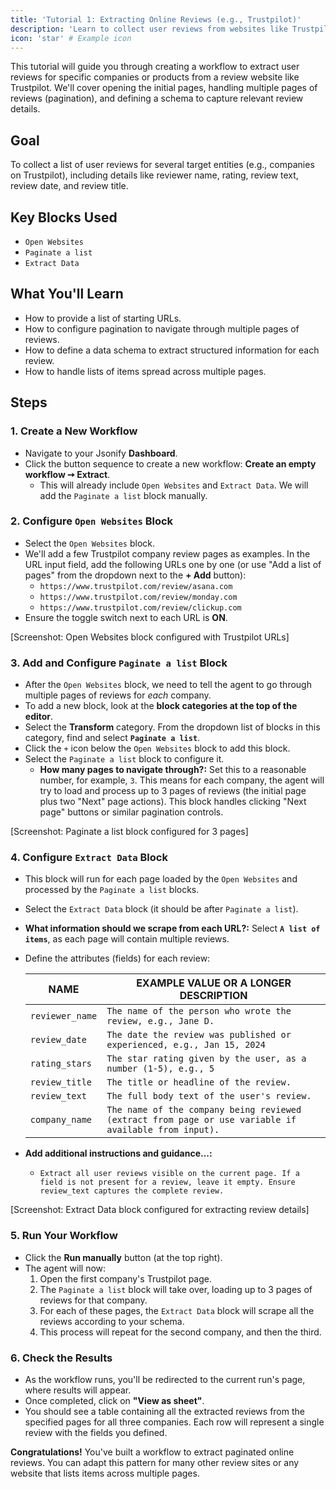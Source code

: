 ```yaml
---
title: 'Tutorial 1: Extracting Online Reviews (e.g., Trustpilot)'
description: 'Learn to collect user reviews from websites like Trustpilot, handling pagination and structuring the data.'
icon: 'star' # Example icon
---
```


This tutorial will guide you through creating a workflow to extract user reviews for specific companies or products from a review website like Trustpilot. We'll cover opening the initial pages, handling multiple pages of reviews (pagination), and defining a schema to capture relevant review details.

## Goal

To collect a list of user reviews for several target entities (e.g., companies on Trustpilot), including details like reviewer name, rating, review text, review date, and review title.

## Key Blocks Used

* `Open Websites`
* `Paginate a list`
* `Extract Data`

## What You'll Learn

* How to provide a list of starting URLs.
* How to configure pagination to navigate through multiple pages of reviews.
* How to define a data schema to extract structured information for each review.
* How to handle lists of items spread across multiple pages.

## Steps

### 1. Create a New Workflow

* Navigate to your Jsonify **Dashboard**.
* Click the button sequence to create a new workflow: **Create an empty workflow ➙ Extract**.
  * This will already include `Open Websites` and `Extract Data`. We will add the `Paginate a list` block manually.

### 2. Configure `Open Websites` Block

* Select the `Open Websites` block.
* We'll add a few Trustpilot company review pages as examples. In the URL input field, add the following URLs one by one (or use "Add a list of pages" from the dropdown next to the **+ Add** button):
  * `https://www.trustpilot.com/review/asana.com`
  * `https://www.trustpilot.com/review/monday.com`
  * `https://www.trustpilot.com/review/clickup.com`
* Ensure the toggle switch next to each URL is **ON**.

[Screenshot: Open Websites block configured with Trustpilot URLs]

### 3. Add and Configure `Paginate a list` Block

* After the `Open Websites` block, we need to tell the agent to go through multiple pages of reviews for *each* company.
* To add a new block, look at the **block categories at the top of the editor**.
* Select the **Transform** category. From the dropdown list of blocks in this category, find and select **`Paginate a list`**.
* Click the `+` icon below the `Open Websites` block to add this block.
* Select the `Paginate a list` block to configure it.
  * **How many pages to navigate through?:** Set this to a reasonable number, for example, `3`. This means for each company, the agent will try to load and process up to 3 pages of reviews (the initial page plus two "Next" page actions). This block handles clicking "Next page" buttons or similar pagination controls.

[Screenshot: Paginate a list block configured for 3 pages]

### 4. Configure `Extract Data` Block

* This block will run for each page loaded by the `Open Websites` and processed by the `Paginate a list` blocks.
* Select the `Extract Data` block (it should be after `Paginate a list`).
* **What information should we scrape from each URL?:** Select **`A list of items`**, as each page will contain multiple reviews.
* Define the attributes (fields) for each review:

  | NAME            | EXAMPLE VALUE OR A LONGER DESCRIPTION                                  |
  | --------------- | ---------------------------------------------------------------------- |
  | `reviewer_name` | `The name of the person who wrote the review, e.g., Jane D.`             |
  | `review_date`   | `The date the review was published or experienced, e.g., Jan 15, 2024` |
  | `rating_stars`  | `The star rating given by the user, as a number (1-5), e.g., 5`          |
  | `review_title`  | `The title or headline of the review.`                                 |
  | `review_text`   | `The full body text of the user's review.`                             |
  | `company_name`  | `The name of the company being reviewed (extract from page or use variable if available from input).` |

* **Add additional instructions and guidance...:**
  * `Extract all user reviews visible on the current page. If a field is not present for a review, leave it empty. Ensure review_text captures the complete review.`

[Screenshot: Extract Data block configured for extracting review details]

### 5. Run Your Workflow

* Click the **Run manually** button (at the top right).
* The agent will now:
  1. Open the first company's Trustpilot page.
  2. The `Paginate a list` block will take over, loading up to 3 pages of reviews for that company.
  3. For each of these pages, the `Extract Data` block will scrape all the reviews according to your schema.
  4. This process will repeat for the second company, and then the third.

### 6. Check the Results

* As the workflow runs, you'll be redirected to the current run's page, where results will appear.
* Once completed, click on **"View as sheet"**.
* You should see a table containing all the extracted reviews from the specified pages for all three companies. Each row will represent a single review with the fields you defined.

**Congratulations!** You've built a workflow to extract paginated online reviews. You can adapt this pattern for many other review sites or any website that lists items across multiple pages.